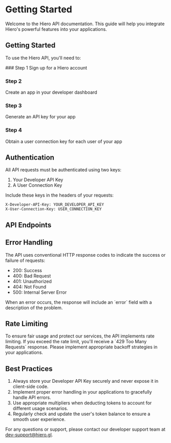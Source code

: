 
# Getting Started

Welcome to the Hiero API documentation. This guide will help you integrate Hiero\'s powerful features into your applications.

## Getting Started

To use the Hiero API, you\'ll need to:

<Steps>
### Step 1
Sign up for a Hiero account

### Step 2

Create an app in your developer dashboard

### Step 3

Generate an API key for your app

### Step 4

Obtain a user connection key for each user of your app

   </Steps>

## Authentication

All API requests must be authenticated using two keys:

1. Your Developer API Key
2. A User Connection Key

Include these keys in the headers of your requests:

```http
X-Developer-API-Key: YOUR_DEVELOPER_API_KEY
X-User-Connection-Key: USER_CONNECTION_KEY
```

## API Endpoints

## Error Handling

The API uses conventional HTTP response codes to indicate the success or failure of requests:

- 200: Success
- 400: Bad Request
- 401: Unauthorized
- 404: Not Found
- 500: Internal Server Error

When an error occurs, the response will include an \`error\` field with a description of the problem.

## Rate Limiting

To ensure fair usage and protect our services, the API implements rate limiting. If you exceed the rate limit, you\'ll receive a \`429 Too Many Requests\` response. Please implement appropriate backoff strategies in your applications.

## Best Practices

1. Always store your Developer API Key securely and never expose it in client-side code.
2. Implement proper error handling in your applications to gracefully handle API errors.
3. Use appropriate multipliers when deducting tokens to account for different usage scenarios.
4. Regularly check and update the user\'s token balance to ensure a smooth user experience.

For any questions or support, please contact our developer support team at dev-support@hiero.gl.
